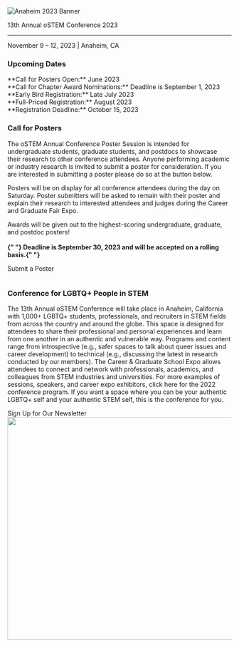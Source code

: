 

<SiteLayout>

<div className="border-b-4 border-chill-green border-solid pb-4 text-center">
  <img
    alt="Anaheim 2023 Banner"
    src="/images/2023/2023_templogo.png"
    className="flex w-full mx-auto"
  />
  <p className="text-5xl font-display font-black text-navy">
    13th Annual oSTEM Conference 2023
  </p>
  <hr />
  <p className="flex justify-center text-3xl font-display">
    November 9 – 12, 2023 | Anaheim, CA
  </p>
</div>
<div className="grid md:grid-cols-5 mt-9">
  <div className="rounded-r md:col-span-5 mt-8 border-b-4 border-l-4 border-r-4 border-chill-green border-solid pb-4">
    <div className="bg-chill-green">
      <h3 className="p-4">Upcoming Dates</h3>
    </div>
    <p className="p-4">
      **Call for Posters Open:** June 2023 <br />
      **Call for Chapter Award Nominations:** Deadline is September 1, 2023 <br />
      **Early Bird Registration:** Late July 2023 <br />
      **Full-Priced Registration:** August 2023 <br />
      **Registration Deadline:** October 15, 2023 <br />
    </p>
  </div>
  <div className="rounded-r md:col-span-5 mt-8 border-b-4 border-l-4 border-r-4 border-light-peach border-solid pb-4">
    <div className="bg-light-peach">
      <h3 className="p-4">Call for Posters</h3>
    </div>
    <p className="p-4">
      The oSTEM Annual Conference Poster Session is intended for undergraduate students, graduate students, and postdocs to showcase their research to other conference attendees. Anyone performing academic or industry research is invited to submit a poster for consideration. If you are interested in submitting a poster please do so at the button below.

Posters will be on display for all conference attendees during the day on Saturday. Poster submitters will be asked to remain with their poster and explain their research to interested attendees and judges during the Career and Graduate Fair Expo.

Awards will be given out to the highest-scoring undergraduate, graduate, and postdoc posters!
      <br />
      <br />
      <b>
        {" "}
        Deadline is September 30, 2023 and will be accepted on a rolling basis.{" "}
      </b>
    </p>
    <div className="text-xl flex justify-center p-2">
      <CTAButton onClick="/2023/cfp" backgroundColor="bright-peach">
        Submit a Poster
      </CTAButton>
    </div>
  </div>
  <div className="rounded-l md:col-span-5 tint tint-dark mt-7">
    <img
      className="rounded-l object-cover w-full h-full"
      src="/images/2023/2023_homepage_bannerupdate.png"
      alt=""
    />
  </div>
  <div className="rounded-r md:col-span-5 p-4 bg-tint-seamist">
    <h3>Conference for LGBTQ+ People in STEM</h3>
    <p>
      The 13th Annual oSTEM Conference will take place in Anaheim, California
      with 1,000+ LGBTQ+ students, professionals, and recruiters in STEM fields
      from across the country and around the globe. This space is designed for
      attendees to share their professional and personal experiences and learn
      from one another in an authentic and vulnerable way. Programs and content
      range from introspective (e.g., safer spaces to talk about queer issues
      and career development) to technical (e.g., discussing the latest in
      research conducted by our members). The Career & Graduate School Expo
      allows attendees to connect and network with professionals, academics, and
      colleagues from STEM industries and universities. For more examples of
      sessions, speakers, and career expo exhibitors, click here for the 2022
      conference program. If you want a space where you can be your authentic
      LGBTQ+ self and your authentic STEM self, this is the conference for you.
    </p>
  </div>
</div>

<div className="text-xl flex justify-center p-8">
  <CTAButton
    onClick="https://www.ostem.org/page/newsletter"
    backgroundColor="bright-peach"
  >
    Sign Up for Our Newsletter
  </CTAButton>
</div>

<div className="mt-8">
  <Image
    src="/images/2023/2023_homepage_image.jpg"
    alt=""
    layout="responsive"
    width="800"
    height="500"
  />
</div>

</SiteLayout>
